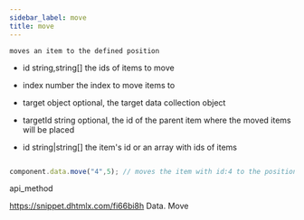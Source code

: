 ```yaml
---
sidebar_label: move
title: move
---
```



          


<Short>

	moves an item to the defined position


</Short>



- id 			string,string[]		the ids of items to move
- index			number				the index to move items to
- target		object				optional, the target data collection object
- targetId		string				optional, the id of the parent item where the moved items will be placed



- id    string|string[]   the item's id or an array with ids of items

~~~js

component.data.move("4",5); // moves the item with id:4 to the position with index 5


~~~
 api_method

<Descr>



</Descr>


 https://snippet.dhtmlx.com/fi66bi8h	Data. Move